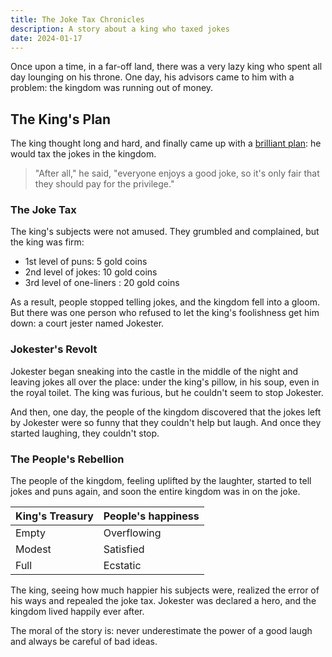 ```yaml
---
title: The Joke Tax Chronicles
description: A story about a king who taxed jokes
date: 2024-01-17
---
```


Once upon a time, in a far-off land, there was a very lazy king who spent all day lounging on his throne.
One day, his advisors came to him with a problem: the kingdom was running out of money.

## The King's Plan

The king thought long and hard, and finally came up with a [brilliant plan](#): he would tax the jokes in the kingdom.

> "After all," he said, "everyone enjoys a good joke, so it's only fair that they should pay for the privilege."

### The Joke Tax

The king's subjects were not amused. They grumbled and complained, but the king was firm:

- 1st level of puns: 5 gold coins
- 2nd level of jokes: 10 gold coins
- 3rd level of one-liners : 20 gold coins

As a result, people stopped telling jokes, and the kingdom fell into a gloom.
But there was one person who refused to let the king's foolishness get him down: a court jester named Jokester.

### Jokester's Revolt

Jokester began sneaking into the castle in the middle of the night and leaving jokes all over the place: under the king's pillow,
in his soup, even in the royal toilet. The king was furious, but he couldn't seem to stop Jokester.

And then, one day, the people of the kingdom discovered that the jokes left by
Jokester were so funny that they couldn't help but laugh. And once they started laughing, they couldn't stop.

### The People's Rebellion

The people of the kingdom, feeling uplifted by the laughter, started to tell jokes and puns again, and soon the entire kingdom was in on the joke.

| King's Treasury | People's happiness |
| --------------- | ------------------ |
| Empty           | Overflowing        |
| Modest          | Satisfied          |
| Full            | Ecstatic           |

The king, seeing how much happier his subjects were, realized the error of his ways and repealed the joke tax.
Jokester was declared a hero, and the kingdom lived happily ever after.

The moral of the story is: never underestimate the power of a good laugh and always be careful of bad ideas.
